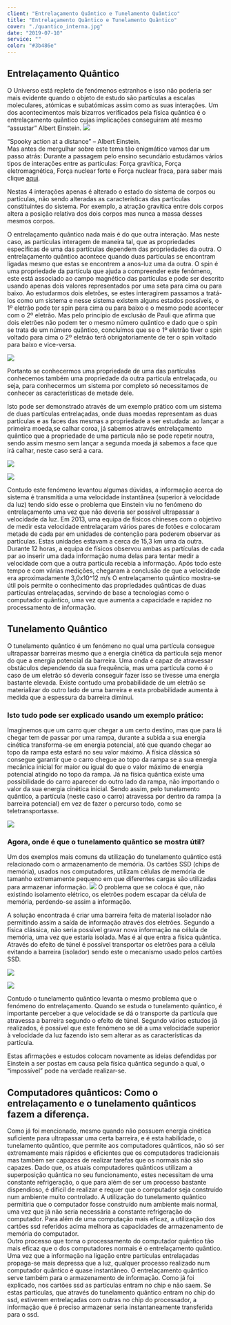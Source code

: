 ```yaml
---
client: "Entrelaçamento Quântico e Tunelamento Quântico"
title: "Entrelaçamento Quântico e Tunelamento Quântico"
cover: "./quantico_interna.jpg"
date: "2019-07-10"
service: ""
color: "#3b486e"
---
```

## Entrelaçamento Quântico

O Universo está repleto de fenómenos estranhos e isso não poderia ser mais evidente quando o objeto de estudo são partículas a escalas moleculares, atómicas e subatómicas assim como as suas interações. Um dos acontecimentos mais bizarros verificados pela física quântica é o entrelaçamento quântico cujas implicações conseguiram até mesmo “assustar” Albert Einstein.
![](./image10.png)

“Spooky action at a distance” – Albert Einstein.  
Mas antes de mergulhar sobre este tema tão enigmático vamos dar um passo atrás:
Durante a passagem pelo ensino secundário estudámos vários tipos de interações entre as partículas: Força gravítica, Força eletromagnética, Força nuclear forte e Força nuclear fraca, para saber mais clique [ aqui](/forcas).

Nestas 4 interações apenas é alterado o estado do sistema de corpos ou partículas, não sendo alteradas as características das partículas constituintes do sistema. Por exemplo, a atração gravítica entre dois corpos altera a posição relativa dos dois corpos mas nunca a massa desses mesmos corpos.

O entrelaçamento quântico nada mais é do que outra interação. Mas neste caso, as partículas interagem de maneira tal, que as propriedades específicas de uma das partículas dependem das propriedades da outra.
O entrelaçamento quântico acontece quando duas partículas se encontram ligadas mesmo que estas se encontrem a anos-luz uma da outra.
O spin é uma propriedade da partícula que ajuda a compreender este fenómeno, este está associado ao campo magnético das partículas e pode ser descrito usando apenas dois valores representados por uma seta para cima ou para baixo.
Ao estudarmos dois eletrões, se estes interagirem passamos a tratá-los como um sistema e nesse sistema existem alguns estados possíveis, o 1º eletrão pode ter spin para cima ou para baixo e o mesmo pode acontecer com o 2º eletrão. Mas pelo princípio de exclusão de Pauli que afirma que dois eletrões não podem ter o mesmo número quântico e dado que o spin se trata de um número quântico, concluímos que se o 1º eletrão tiver o spin voltado para cima o 2º eletrão terá obrigatoriamente de ter o spin voltado para baixo e vice-versa.

![](./image4.png)

Portanto se conhecermos uma propriedade de uma das partículas conhecemos também uma propriedade da outra partícula entrelaçada, ou seja, para conhecermos um sistema por completo só necessitamos de conhecer as características de metade dele.

Isto pode ser demonstrado através de um exemplo prático com um sistema de duas partículas entrelaçadas, onde duas moedas representam  as duas partículas e as faces das mesmas a propriedade a ser estudada: ao lançar a primeira moeda,se calhar coroa, já sabemos através entrelaçamento quântico que a propriedade de uma partícula não se pode repetir noutra, sendo assim mesmo sem lançar a segunda moeda já sabemos a face que irá calhar, neste caso será a cara.

![](./image2.png) 	

![](./image8.png)

Contudo este fenómeno levantou algumas dúvidas, a informação acerca do sistema é transmitida a uma velocidade instantânea (superior à velocidade da luz) tendo sido esse o problema que Einstein viu no fenómeno do entrelaçamento uma vez que não deveria ser possível ultrapassar a velocidade da luz.
Em 2013, uma equipa de físicos chineses com o objetivo de medir esta velocidade entrelaçaram vários pares de fotões e colocaram metade de cada par em unidades de contenção para poderem observar as partículas. Estas unidades estavam a cerca de 15,3 km uma da outra. Durante 12 horas, a equipa de físicos observou ambas as partículas de cada par ao inserir uma dada informação numa delas para tentar medir a velocidade com que a outra partícula recebia a informação. Após todo este tempo e com várias medições, chegaram à conclusão de que a velocidade era aproximadamente 3,0x10^12 m/s
O entrelaçamento quântico mostra-se útil pois permite o conhecimento das propriedades quânticas de duas partículas entrelaçadas, servindo de base a tecnologias como o computador quântico, uma vez que aumenta a capacidade e rapidez no processamento de informação.

## Tunelamento Quântico

O tunelamento quântico é um fenómeno no qual uma partícula consegue ultrapassar barreiras mesmo que a energia cinética da partícula seja menor do que a energia potencial da barreira.
Uma onda é capaz de atravessar obstáculos dependendo da sua frequência, mas uma partícula como é o caso de um eletrão só deveria conseguir fazer isso se tivesse uma energia bastante elevada.
Existe contudo uma probabilidade de um eletrão se materializar do outro lado de uma barreira e esta probabilidade aumenta à medida que a espessura da barreira diminui.

### Isto tudo pode ser explicado usando um exemplo prático:
Imaginemos que um carro quer chegar a um certo destino, mas que para lá chegar tem de passar por uma rampa, durante a subida a sua energia cinética transforma-se em energia potencial, até que quando chegar ao topo da rampa esta estará no seu valor máximo.
A física clássica só consegue garantir que o carro chegue ao topo da rampa se a sua energia mecânica inicial for maior ou igual do que o valor máximo de energia potencial atingido no topo da rampa. Já na física quântica existe uma possibilidade do carro aparecer do outro lado da rampa, não importando o valor da sua energia cinética inicial.
Sendo assim, pelo tunelamento quântico, a partícula (neste caso o carro) atravessa por dentro da rampa (a barreira potencial) em vez de fazer o percurso todo, como se teletransportasse.

![](./image7.png)

### Agora, onde é que o tunelamento quântico se mostra útil?
Um dos exemplos mais comuns da utilização do tunelamento quântico está relacionado com o armazenamento de memória.
Os cartões SSD (chips de memória), usados nos computadores, utilizam células de memória de tamanho extremamente pequeno em que diferentes cargas são utilizadas para armazenar informação. ![](./image1.png)
O problema que se coloca é que, não existindo isolamento elétrico, os eletrões podem escapar da célula de memória, perdendo-se assim a informação.

A solução encontrada é criar uma barreira feita de material isolador não permitindo assim a saída de informação através dos eletrões. Segundo a física clássica, não seria possível gravar nova informação na célula de memória, uma vez que estaria isolada. Mas é aí que entra a física quântica. Através do efeito de túnel é possível transportar os eletrões para a célula evitando a barreira (isolador) sendo este o mecanismo usado pelos cartões SSD.

![](./image9.png)  

![](./image5.png)

Contudo o tunelamento quântico levanta o mesmo problema que o fenómeno do entrelaçamento.
Quando se estuda o tunelamento quântico, é importante perceber a que velocidade se dá o transporte da partícula que atravessa a barreira segundo o efeito de túnel. Segundo vários estudos já realizados, é possível que este fenómeno se dê a uma velocidade superior à velocidade da luz fazendo isto sem alterar as as características da partícula.

Estas afirmações e estudos colocam novamente as ideias defendidas por Einstein a ser postas em causa pela física quântica segundo a qual, o “impossível” pode na verdade realizar-se.

## Computadores quânticos: Como o entrelaçamento e o tunelamento quânticos fazem a diferença.

Como já foi mencionado, mesmo quando não possuem energia cinética suficiente para ultrapassar uma certa barreira, e é esta habilidade, o tunelamento quântico, que permite aos computadores quânticos, não só ser extremamente mais rápidos e eficientes que os computadores tradicionais mas também ser capazes de realizar tarefas que os normais não são capazes. Dado que, os atuais computadores quânticos utilizam a superposição quântica no seu funcionamento, estes necessitam de uma constante refrigeração, o que para além de ser um processo bastante dispendioso, é difícil de realizar e requer que o computador seja construído num ambiente muito controlado. A utilização do tunelamento quântico permitiria que o computador fosse construído num ambiente mais normal, uma vez que já não seria necessária a constante refrigeração do computador. Para além de uma computação mais eficaz, a utilização dos cartões ssd referidos acima melhora as capacidades de armazenamento de memória do computador.  
Outro processo que torna o processamento do computador quântico tão mais eficaz que o dos computadores normais é o entrelaçamento quântico. Uma vez que a informação na ligação entre partículas entrelaçadas propaga-se mais depressa que a luz, qualquer processo realizado num computador quântico é quase instantâneo. O entrelaçamento quântico serve também para o armazenamento de informação. Como já foi explicado, nos cartões ssd as partículas entram no chip e não saem. Se estas partículas, que através do tunelamento quântico entram no chip do ssd, estiverem entrelaçadas com outras no chip do processador, a informação que é preciso armazenar seria instantaneamente transferida para o ssd.
